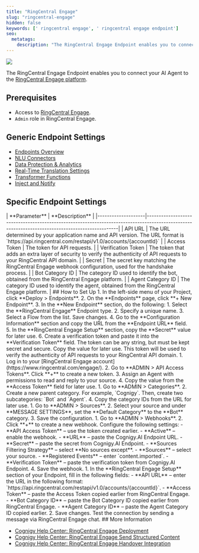 ```yaml
---
title: "RingCentral Engage"
slug: "ringcentral-engage"
hidden: false
keywords: [' ringcentral engage', ' ringcentral engage endpoint']
seo:
  metatags:
    description: "The RingCentral Engage Endpoint enables you to connect your AI Agent to the RingCentral Engage platform."
---
```


<Frame>
  <img class="image-center" src="/_assets/ai/deploy/endpoint-reference/ring-central-engage.png" />
</Frame>

<ReleaseNotesHandoverProvidersDeprecation/>

The RingCentral Engage Endpoint enables you to connect your AI Agent to the [RingCentral Engage platform](https://www.ringcentral.com/engage/).

## Prerequisites

- Access to [RingCentral Engage](https://www.ringcentral.com/engage/).
- `Admin` role in RingCentral Engage.

## Generic Endpoint Settings

- [Endpoints Overview](/ai/agents/deploy/endpoints)
- [NLU Connectors](/ai/platform-features/nlu/external/nlu-connectors/overview)
- [Data Protection & Analytics](/ai/agents/deploy/endpoints/data-protection-and-analytics)
- [Real-Time Translation Settings](/ai/agents/deploy/endpoints/real-time-translation-settings)
- [Transformer Functions](/ai/for-developers/transformers/overview)
- [Inject and Notify](/ai/agents/deploy/endpoints/inject-and-notify)

## Specific Endpoint Settings

<Accordion title="RingCentral Engage Setup">
  | **Parameter**      | **Description**                                                                                                                                |
  |--------------------|------------------------------------------------------------------------------------------------------------------------------------------------|
  | API URL            | The URL determined by your application name and API version. The URL format is `https://api.ringcentral.com/restapi/v1.0/accounts/{accountId}` |
  | Access Token       | The token for API requests.                                                                                                                    |
  | Verification Token | The token that adds an extra layer of security to verify the authenticity of API requests to your RingCentral API domain.                      |
  | Secret             | The secret key matching the RingCentral Engage webhook configuration, used for the handshake process.                                          |
  | Bot Category ID    | The category ID used to identify the bot, obtained from the RingCentral Engage platform.                                                       |
  | Agent Category ID  | The category ID used to identify the agent, obtained from the RingCentral Engage platform.                                                     |
</Accordion>
## How to Set Up

<AccordionGroup>
  <Accordion title="1. Create a RingCentral Engage Endpoint">
    1. In the left-side menu of your Project, click **Deploy > Endpoints**.
    2. On the **Endpoints** page, click **+ New Endpoint**.
    3. In the **New Endpoint** section, do the following:
        1. Select the **RingCentral Engage** Endpoint type.
        2. Specify a unique name.
        3. Select a Flow from the list. Save changes.
    4. Go to the **Configuration Information** section and copy the URL from the **Endpoint URL** field.
    5. In the **RingCentral Engage Setup** section, copy the **Secret** value for later use. 
    6. Create a verification token and paste it into the **Verification Token** field. The token can be any string, but must be kept secret and secure. Copy the value for later use. This token will be used to verify the authenticity of API requests to your RingCentral API domain.
  </Accordion>

  <Accordion title="2. Create API Access Token">
    1. Log in to your [RingCentral Engage account](https://www.ringcentral.com/engage/). 
    2. Go to **ADMIN > API Access Tokens**. Click **+** to create a new token. 
    3. Assign an Agent with permissions to read and reply to your source. 
    4. Copy the value from the **Access Token** field for later use.
  </Accordion>

  <Accordion title="3. Create Categories">
    1. Go to **ADMIN > Categories**.
    2. Create a new parent category. For example, `Cognigy`. Then, create two subcategories: `Bot` and `Agent`.
    4. Copy the category IDs from the URL for later use.
  </Accordion>

  <Accordion title="4. Configure Sources">
    1. Go to **ADMIN > Sources**.
    2. Select your source and under **MESSAGE SETTINGS**, set the **Default Category** to the **Bot** category.
    3. Save the configuration.
  </Accordion>

  <Accordion title="5. Create a Webhook">
    1. Go to **ADMIN > Webhooks**.
    2. Click **+** to create a new webhook. Configure the following settings:
        - **API Access Token** – use the token created earlier.
        - **Active** – enable the webhook.
        - **URL** – paste the Cognigy.AI Endpoint URL.
        - **Secret** – paste the secret from Cognigy.AI Endpoint.
        - **Sources Filtering Strategy** – select **No sources except**.
        - **Sources** – select your source.
        - **Registered Events** – enter `content.imported`.
        - **Verification Token** – paste the verification token from Cognigy.AI Endpoint.
    4. Save the webhook.
  </Accordion>

  <Accordion title="6. Complete the Endpoint Configuration">
    1. In the **RingCentral Engage Setup** section of your Endpoint, fill in the following fields:
        - **API URL** – enter the URL in the following format: `https://api.ringcentral.com/restapi/v1.0/accounts/{accountId}`.
        - **Access Token** – paste the Access Token copied earlier from RingCentral Engage.
        - **Bot Category ID** – paste the Bot Category ID copied earlier from RingCentral Engage.
        - **Agent Category ID** – paste the Agent Category ID copied earlier.
    2. Save changes. Test the connection by sending a message via RingCentral Engage chat.
  </Accordion>
</AccordionGroup>
## More Information

- [Cognigy Help Center: RingCentral Engage Deployment](https://support.cognigy.com/hc/en-us/articles/360016306779-RingCentral-Engage-Deploy-an-Endpoint)
- [Cognigy Help Center: RingCentral Engage Send Structured Content](https://support.cognigy.com/hc/en-us/articles/360016306859-RingCentral-Engage-Send-Structured-Content)
- [Cognigy Help Center: RingCentral Engage Handover Integration](https://support.cognigy.com/hc/en-us/articles/360016275260-RingCentral-Engage-Handover-Integration)